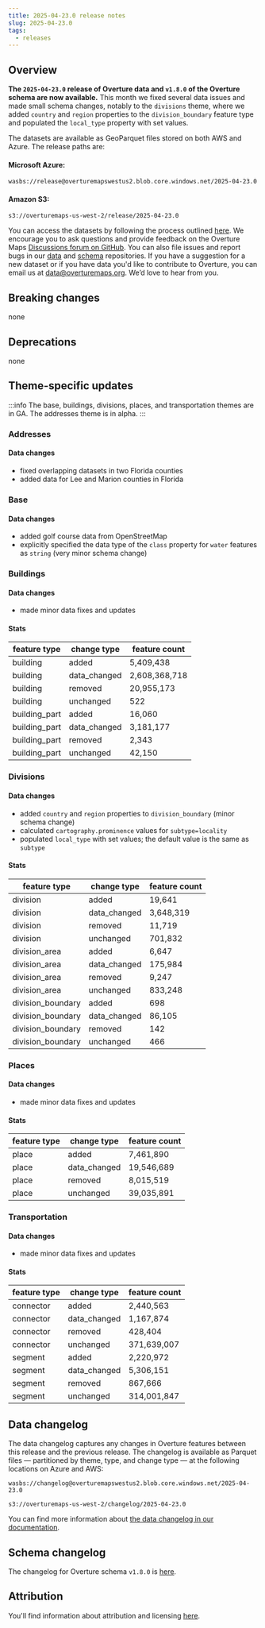 ```yaml
---
title: 2025-04-23.0 release notes
slug: 2025-04-23.0
tags:
  - releases
---
```


## Overview

**The `2025-04-23.0` release of Overture data and `v1.8.0` of the Overture schema are now available.** This month we fixed several data issues and made small schema changes, notably to the `divisions` theme, where we added `country` and `region` properties to the `division_boundary` feature type and populated the `local_type` property with set values.

The datasets are available as GeoParquet files stored on both AWS and Azure. The release paths are:

#### Microsoft Azure:
```
wasbs://release@overturemapswestus2.blob.core.windows.net/2025-04-23.0
```

#### Amazon S3:
```
s3://overturemaps-us-west-2/release/2025-04-23.0
```
<!-- truncate -->

You can access the datasets by following the process outlined [here](/getting-data). We encourage you to ask questions and provide feedback on the Overture Maps [Discussions forum on GitHub](https://github.com/orgs/OvertureMaps/discussions). You can also file issues and report bugs in our [data](https://github.com/OvertureMaps/data/issues) and [schema](https://github.com/OvertureMaps/schema/issues) repositories. If you have a suggestion for a new dataset or if you have data you'd like to contribute to Overture, you can email us at data@overturemaps.org. We’d love to hear from you.


## Breaking changes

none

## Deprecations

none

## Theme-specific updates

:::info
The base, buildings, divisions, places, and transportation themes are in GA. The addresses theme is in alpha. 
:::

### Addresses

#### Data changes

- fixed overlapping datasets in two Florida counties
- added data for Lee and Marion counties in Florida

### Base

#### Data changes

- added golf course data from OpenStreetMap
- explicitly specified the data type of the `class` property for `water` features as `string` (very minor schema change)


### Buildings

#### Data changes

- made minor data fixes and updates

#### Stats

| feature type | change type | feature count |
| ---------- | ---------- | ---------- |
| building | added | 5,409,438 |
| building | data_changed | 2,608,368,718 |
| building | removed | 20,955,173 |
| building | unchanged | 522 |
| building_part | added | 16,060 |
| building_part | data_changed | 3,181,177 |
| building_part | removed | 2,343 |
| building_part | unchanged | 42,150 |


### Divisions

#### Data changes

- added `country` and `region` properties to `division_boundary` (minor schema change)
- calculated `cartography.prominence` values for `subtype=locality`
- populated `local_type` with set values; the default value is the same as `subtype`

#### Stats

| feature type | change type | feature count |
| ---------- | ---------- | ---------- |
| division | added | 19,641 |
| division | data_changed | 3,648,319 |
| division | removed | 11,719 |
| division | unchanged | 701,832 |
| division_area | added | 6,647 |
| division_area | data_changed | 175,984 |
| division_area | removed | 9,247 |
| division_area | unchanged | 833,248 |
| division_boundary | added | 698 |
| division_boundary | data_changed | 86,105 |
| division_boundary | removed | 142 |
| division_boundary | unchanged | 466 |


### Places

#### Data changes

- made minor data fixes and updates

#### Stats

| feature type | change type | feature count |
| ---------- | ---------- | ---------- | 
| place | added | 7,461,890 |
| place | data_changed | 19,546,689 |
| place | removed | 8,015,519 |
| place | unchanged | 39,035,891 |

### Transportation

#### Data changes

- made minor data fixes and updates

#### Stats

| feature type | change type | feature count |
| ---------- | ---------- | ---------- |
| connector | added | 2,440,563 |
| connector | data_changed | 1,167,874 |
| connector | removed | 428,404 |
| connector | unchanged | 371,639,007 |
| segment | added | 2,220,972 |
| segment | data_changed | 5,306,151|
| segment | removed | 867,666 |
| segment | unchanged | 314,001,847 |

  
## Data changelog

The data changelog captures any changes in Overture features between this release and the previous release. The changelog is available as Parquet files &mdash; partitioned by theme, type, and change type &mdash; at the following locations on Azure and AWS:

```
wasbs://changelog@overturemapswestus2.blob.core.windows.net/2025-04-23.0
```
```
s3://overturemaps-us-west-2/changelog/2025-04-23.0
```

You can find more information about [the data changelog in our documentation](https://docs.overturemaps.org/gers/changelog/).

## Schema changelog

The changelog for Overture schema `v1.8.0` is [here](https://github.com/OvertureMaps/schema/releases/tag/v1.8.0). 

## Attribution  

You'll find information about attribution and licensing [here](/attribution).
